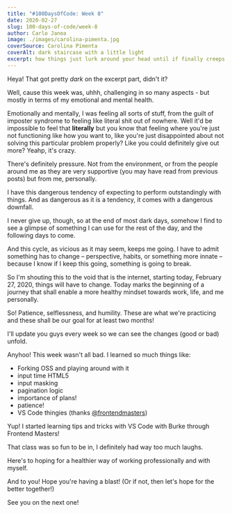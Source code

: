 ```yaml
---
title: "#100DaysOfCode: Week 8"
date: 2020-02-27
slug: 100-days-of-code/week-8
author: Carlo Janea
image: ./images/carolina-pimenta.jpg
coverSource: Carolina Pimenta
coverAlt: dark staircase with a little light
excerpt: how things just lurk around your head until if finally creeps forward
---
```


Heya! That got pretty _dark_ on the excerpt part, didn't it?

Well, cause this week was, uhhh, challenging in so many aspects - but mostly in terms of my emotional and mental health.

Emotionally and mentally, I was feeling all sorts of stuff, from the guilt of imposter syndrome to feeling like literal shit out of nowhere. Well it'd be impossible to feel that **literally** but you know that feeling where you're just not functioning like how you want to, like you're just disappointed about not solving this particular problem properly? Like you could definitely give out more? Yeahp, it's crazy.

There's definitely pressure. Not from the environment, or from the people around me as they are very supportive (you may have read from previous posts) but from me, personally.

I have this dangerous tendency of expecting to perform outstandingly with things. And as dangerous as it is a tendency, it comes with a dangerous downfall.

I never give up, though, so at the end of most dark days, somehow I find to see a glimpse of something I can use for the rest of the day, and the following days to come.

And this cycle, as vicious as it may seem, keeps me going. I have to admit something has to change – perspective, habits, or something more innate – because I know if I keep this going, something is going to break.

So I'm shouting this to the void that is the internet, starting today, February 27, 2020, things will have to change. Today marks the beginning of a journey that shall enable a more healthy mindset towards work, life, and me personally.

So! Patience, selflessness, and humility. These are what we're practicing and these shall be our goal for at least two months!

I'll update you guys every week so we can see the changes (good or bad) unfold.

Anyhoo! This week wasn't all bad. I learned so much things like:

- Forking OSS and playing around with it
- input time HTML5
- input masking
- pagination logic
- importance of plans!
- patience!
- VS Code thingies (thanks [@frontendmasters](https://twitter.com/frontendmasters))

Yup! I started learning tips and tricks with VS Code with Burke through Frontend Masters!

That class was so fun to be in, I definitely had way too much laughs.

Here's to hoping for a healthier way of working professionally and with myself.

And to you! Hope you're having a blast! (Or if not, then let's hope for the better together!)

See you on the next one!
